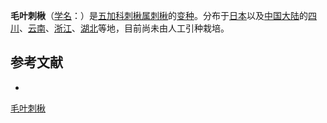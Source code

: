 {{Infraspeciesbox
| name = 毛叶刺楸
| status = 
| status_system = 
| image = 
| species link = 刺楸
| genus = Kalopanax
| species = septemlobus
| varietas = magnificus
| authority = 
}}

'''毛叶刺楸'''（[[学名|学名]]：{{lang|la|''Kalopanax septemlobus'' var. ''magnificus''}}）是[[五加科|五加科]][[刺楸属|刺楸属]][[刺楸|刺楸]]的[[变种|变种]]。分布于[[日本|日本]]以及[[中国大陆|中国大陆]]的[[四川|四川]]、[[云南|云南]]、[[浙江|浙江]]、[[湖北|湖北]]等地，目前尚未由人工引种栽培。

== 参考文献 ==
<div class="references-small">
* {{cite web| url =http://www.bioinfo.cn/db05/KmzwSpecies.php?action=view&id=29651| title =毛叶刺楸（变种）| work =《中国高等植物数据库全库》| publisher =中国科学院微生物研究所| author =昆明植物研究所| accessdate =2009-02-26| deadurl =yes| archiveurl =https://web.archive.org/web/20160305080336/http://www.bioinfo.cn/db05/KmzwSpecies.php?action=view&id=29651| archivedate =2016-03-05}}
</div>
{{Taxonbar|from=Q11126520}}

[[Category:刺楸属|毛叶刺楸]]


{{Apiales-stub}}